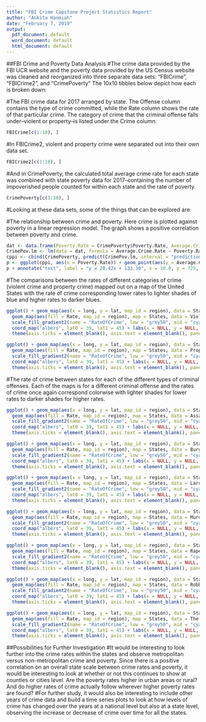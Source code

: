 ```yaml
---
title: "FBI Crime Capstone Project Statistics Report"
author: "Ankita Hanmiah"
date: "February 7, 2019"
output:
  pdf_document: default
  word_document: default
  html_document: default
---
```


##FBI Crime and Poverty Data Analysis
#The crime data provided by the FBI UCR website and the poverty data provided by the US Census website was cleaned and reorganized into three separate data sets: "FBICrime", "FBICrime2", and "CrimePoverty" The 10x10 tibbles below depict how each is broken down:

#The FBI crime data for 2017 arranged by state. The Offense column contains the type of crime committed, while the Rate column shows the rate of that particular crime. The category of crime that the criminal offense falls under--violent or property--is listed under the Crime column.

```r
FBICrime[c(1:10), ]
```

#In FBICrime2, violent and property crime were separated out into their own data set. 

```r
FBICrime2[c(1:10), ]
```

#And in CrimePoverty, the calculated total average crime rate for each state was combined with state poverty data for 2017--containing the number of impoverished people counted for within each state and the rate of poverty.

```r
CrimePoverty[c(1:10), ]
```

#Looking at these data sets, some of the things that can be explored are:

#The relationship between crime and poverty. Here crime is plotted against poverty in a linear regression model. The graph shows a positive correlation between poverty and crime.
```r
dat <- data.frame(Poverty.Rate = CrimePoverty$Poverty.Rate, Average.Crime.Rate = CrimePoverty$Average.Crime.Rate)
CrimePov.lm <- lm(data = dat, formula = Average.Crime.Rate ~ Poverty.Rate)
cppi <- cbind(CrimePoverty, predict(CrimePov.lm, interval = "prediction"))
p <- ggplot(cppi, aes(x = Poverty.Rate)) + geom_point(aes(y = Average.Crime.Rate), size = 3) + geom_smooth(aes(y = Average.Crime.Rate), method = lm, se = TRUE, na.rm = TRUE) + geom_line(data = cppi, aes(x = Poverty.Rate, y = upr)) + geom_line(aes(x = Poverty.Rate, y = lwr)) 
p + annotate("text", label = "y = 20.42x + 133.30", x = 10.0, y = 725, size = 4, color = "blue") + labs(x = NULL, y = NULL, title = "Average Crime Rate versus Poverty Rate of the United States for 2017")
```


#The comparisons between the rates of different categories of crime (violent crime and property crime) mapped out on a map of the United States with the rate of crime corresponding lower rates to lighter shades of blue and higher rates to darker blues. 

```r
ggplot() + geom_map(aes(x = long, y = lat, map_id = region), data = States, map = States, fill = "#ffffff", color = "#ffffff", size = 0.15) + 
  geom_map(aes(fill = Rate, map_id = region), map = States, data = Violent_Crime, color = "#ffffff", size = 0.15) + 
  scale_fill_gradient2(name = "RateOfCrime", low = "grey50", mid = "cyan", high = "blue", midpoint = 0) +
  coord_map("albers", lat0 = 39, lat1 = 45) + labs(x = NULL, y = NULL, title = "Rate of Violent Crime by State, 2017") +
  theme(axis.ticks = element_blank(), axis.text = element_blank(), panel.background = element_blank(), panel.border = element_blank())

ggplot() + geom_map(aes(x = long, y = lat, map_id = region), data = States, map = States, fill = "#ffffff", color = "#ffffff", size = 0.15) + 
  geom_map(aes(fill = Rate, map_id = region), map = States, data = Property_Crime, color = "#ffffff", size = 0.15) + 
  scale_fill_gradient2(name = "RateOfCrime", low = "grey50", mid = "cyan", high = "blue", midpoint = 0) +
  coord_map("albers", lat0 = 39, lat1 = 45) + labs(x = NULL, y = NULL, title = "Rate of Property Crime by State, 2017") +
  theme(axis.ticks = element_blank(), axis.text = element_blank(), panel.background = element_blank(), panel.border = element_blank())
```

#The rate of crime between states for each of the different types of criminal offenses. Each of the maps is for a different criminal offense and the rates of crime once again correspond colorwise with lighter shades for lower rates to darker shades for higher rates. 

```r
ggplot() + geom_map(aes(x = long, y = lat, map_id = region), data = States, map = States, fill = "#ffffff", color = "#ffffff", size = 0.15) + 
  geom_map(aes(fill = Rate, map_id = region), map = States, data = Assault, color = "#ffffff", size = 0.15) + 
  scale_fill_gradient2(name = "RateOfCrime", low = "grey50", mid = "cyan", high = "blue", midpoint = 0) +
  coord_map("albers", lat0 = 39, lat1 = 45) + labs(x = NULL, y = NULL, title = "Rate of Aggravated Assault by State, 2017") +
  theme(axis.ticks = element_blank(), axis.text = element_blank(), panel.background = element_blank(), panel.border = element_blank())

ggplot() + geom_map(aes(x = long, y = lat, map_id = region), data = States, map = States, fill = "#ffffff", color = "#ffffff", size = 0.15) + 
  geom_map(aes(fill = Rate, map_id = region), map = States, data = Burglary, color = "#ffffff", size = 0.15) + 
  scale_fill_gradient2(name = "RateOfCrime", low = "grey50", mid = "cyan", high = "blue", midpoint = 0) +
  coord_map("albers", lat0 = 39, lat1 = 45) + labs(x = NULL, y = NULL, title = "Rate of Burglary by State, 2017") +
  theme(axis.ticks = element_blank(), axis.text = element_blank(), panel.background = element_blank(), panel.border = element_blank())

ggplot() + geom_map(aes(x = long, y = lat, map_id = region), data = States, map = States, fill = "#ffffff", color = "#ffffff", size = 0.15) + 
  geom_map(aes(fill = Rate, map_id = region), map = States, data = Larceny, color = "#ffffff", size = 0.15) + 
  scale_fill_gradient2(name = "RateOfCrime", low = "grey50", mid = "cyan", high = "blue", midpoint = 0) +
  coord_map("albers", lat0 = 39, lat1 = 45) + labs(x = NULL, y = NULL, title = "Rate of Larceny by State, 2017") +
  theme(axis.ticks = element_blank(), axis.text = element_blank(), panel.background = element_blank(), panel.border = element_blank())

ggplot() + geom_map(aes(x = long, y = lat, map_id = region), data = States, map = States, fill = "#ffffff", color = "#ffffff", size = 0.15) + 
  geom_map(aes(fill = Rate, map_id = region), map = States, data = Murder, color = "#ffffff", size = 0.15) + 
  scale_fill_gradient2(name = "RateOfCrime", low = "grey50", mid = "cyan", high = "blue", midpoint = 0) +
  coord_map("albers", lat0 = 39, lat1 = 45) + labs(x = NULL, y = NULL, title = "Rate of Murder by State, 2017") +
  theme(axis.ticks = element_blank(), axis.text = element_blank(), panel.background = element_blank(), panel.border = element_blank())

ggplot() + geom_map(aes(x = long, y = lat, map_id = region), data = States, map = States, fill = "#ffffff", color = "#ffffff", size = 0.15) + 
  geom_map(aes(fill = Rate, map_id = region), map = States, data = Rape, color = "#ffffff", size = 0.15) + 
  scale_fill_gradient2(name = "RateOfCrime", low = "grey50", mid = "cyan", high = "blue", midpoint = 0) +
  coord_map("albers", lat0 = 39, lat1 = 45) + labs(x = NULL, y = NULL, title = "Rate of Rape by State, 2017") +
  theme(axis.ticks = element_blank(), axis.text = element_blank(), panel.background = element_blank(), panel.border = element_blank())

ggplot() + geom_map(aes(x = long, y = lat, map_id = region), data = States, map = States, fill = "#ffffff", color = "#ffffff", size = 0.15) + 
  geom_map(aes(fill = Rate, map_id = region), map = States, data = Robbery, color = "#ffffff", size = 0.15) + 
  scale_fill_gradient2(name = "RateOfCrime", low = "grey50", mid = "cyan", high = "blue", midpoint = 0) +
  coord_map("albers", lat0 = 39, lat1 = 45) + labs(x = NULL, y = NULL, title = "Rate of Robbery by State, 2017") +
  theme(axis.ticks = element_blank(), axis.text = element_blank(), panel.background = element_blank(), panel.border = element_blank())

ggplot() + geom_map(aes(x = long, y = lat, map_id = region), data = States, map = States, fill = "#ffffff", color = "#ffffff", size = 0.15) + 
  geom_map(aes(fill = Rate, map_id = region), map = States, data = Theft, color = "#ffffff", size = 0.15) + 
  scale_fill_gradient2(name = "RateOfCrime", low = "grey50", mid = "cyan", high = "blue", midpoint = 0) +
  coord_map("albers", lat0 = 39, lat1 = 45) + labs(x = NULL, y = NULL, title = "Rate of Theft by State, 2017") +
  theme(axis.ticks = element_blank(), axis.text = element_blank(), panel.background = element_blank(), panel.border = element_blank())

```

##Possibilities for Further Investigation
#It would be interesting to look further into the crime rates within the states and observe metropolitan versus non-metropolitan crime and poverty. Since there is a positive correlation on an overall state scale between crime rates and poverty, it would be interesting to look at whether or not this continues to show at counties or cities level. Are the poverty rates higher in urban areas or rural? And do higher rates of crime actually follow wherever higher poverty rates are found?
#For further study, it would also be interesting to include other years of crime data and build a time series plots to look at how levels of crime has changed over the years at a national level but also at a state level, observing the increase or decrease of crime over time for all the states.
